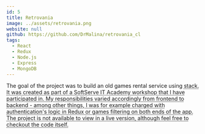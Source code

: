 ```yaml
---
id: 5
title: Retrovania
image: ../assets/retrovania.png
website: null
github: https://github.com/DrMalina/retrovania_cl
tags:
  - React
  - Redux
  - Node.js
  - Express
  - MongoDB
---
```



The goal of the project was to build an old games rental service using <Abbr title='MongoDB, Express, React, Node' text='MERN'/> stack. It was created as part of a SoftServe IT Academy workshop that I have participated in. My responsibilities varied accordingly from frontend to backend - among other things, I was for example charged with authentication's logic in Redux or games filtering on both ends of the app. The project is not available to view in a live version, although feel free to checkout the code itself.
